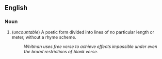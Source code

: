 ==English==

===Noun===

# (''uncountable'') A poetic form divided into lines of no particular length or meter, without a rhyme scheme.
#: ''Whitman uses free verse to achieve effects impossible under even the broad restrictions of blank verse.''